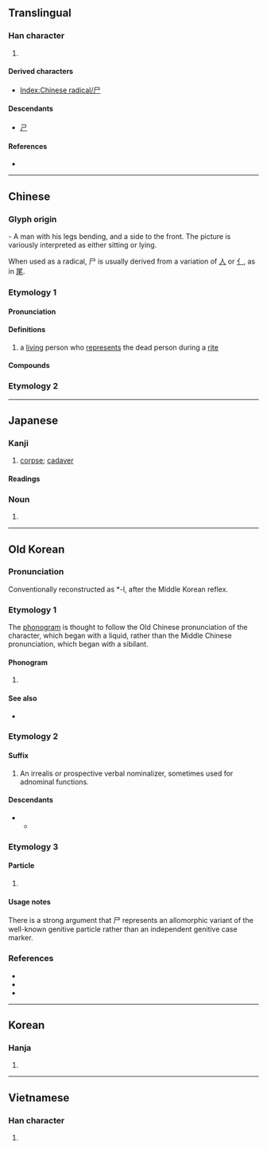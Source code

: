 {{also|戶|户|戸|屍|ㄕ|𡰣}}
{{character info}}
{{character info|⼫}}
==Translingual==
{{stroke order|type=animate}}

===Han character===
{{Han char|rn=44|rad=尸|as=00|sn=3|four=77207|canj=S|ids=⿰丿コ}}

# {{mul-kangxi radical-def}}

====Derived characters====
* [[Index:Chinese radical/尸]]

====Descendants====
* [[ㄕ]]

====References====
* {{Han ref|kx=0299.260|dkj=07630|dj=0595.070|hdz=20963.140|uh=5C38|ud=23608|bh=A472|bd=42098}}

[[Category:CJKV radicals| ]]

----

==Chinese==

===Glyph origin===
{{Han etym}}
{{liushu|p}} - A man with his legs bending, and a side to the front. The picture is variously interpreted as either sitting or lying.

When used as a radical, 尸 is usually derived from a variation of [[人]] or [[亻]], as in [[尾]].

===Etymology 1===
{{zh-forms}}

====Pronunciation====
{{zh-pron
|m=shī
|c=si1
|h=
|md=
|mn=
|w=
|mc=y
|oc=y
|cat=
}}

====Definitions====
{{zh-hanzi}}

# a [[living]] person who [[represent]]s the dead person during a [[rite]]

====Compounds====
{{zh-der|尸位|尸素|尸位病民|尸位誤國|尸位素餐|素餐尸位|尸利|輿尸|批尸|尸饔|尸陀林|尸鳩|尸鳩之仁|尸鳩之平|尸解|尸諫|祭尸|撫尸慟哭|三尸|三尸神|尸居餘氣|尸居龍見|尸祝|懷寵尸位|尸利|尸祝代庖|伏尸|伏尸流血|流血浮尸|尸祿素餐}}

===Etymology 2===
{{zh-see|屍}}

----

==Japanese==

===Kanji===
{{ja-kanji|grade=9|rs=尸00}}

# [[corpse]]; [[cadaver]]

====Readings====
{{ja-readings
|goon=し
|kanon=し
|kun=かたしろ-, しかばね-
}}

===Noun===
{{ja-kanjitab|yomi=k|しかばね}}
{{ja-kanjitab|yomi=k|かばね}}
{{ja-noun|かばね}} {{ja-altread|hira=しかばね}}

# {{alt sp|ja|屍||[[corpse]]; [[cadaver]]}}

----

==Old Korean==

===Pronunciation===

Conventionally reconstructed as *-l, after the Middle Korean reflex.

===Etymology 1===

The [[phonogram]] is thought to follow the Old Chinese pronunciation of the character, which began with a liquid, rather than the Middle Chinese pronunciation, which began with a sibilant.

====Phonogram====

{{head|oko|phonogram|tr=*-l}}

# {{non-gloss definition|A consonantal [[phonogram]] denoting coda consonant *-l}}

====See also====

* {{m|oko|肹|tr=*-r}}

===Etymology 2===

====Suffix====
{{head|oko|suffix|tr=*-l}}

# An irrealis or prospective verbal nominalizer, sometimes used for adnominal functions.

====Descendants====

* {{desc|okm|ㅭ|tr=lq|pos=verbal irrealis particle, generally adnominal}}
** {{desc|ko|ㄹ|tr=l|pos=verbal irrealis adnominal suffix}}

===Etymology 3===

====Particle====
{{head|oko|particle|tr=*-lq, *-ls}}

# {{non-gloss definition|Genitive case marker, chiefly for honored animate nouns}}

====Usage notes====
There is a strong argument that 尸 represents an allomorphic variant of the well-known genitive particle {{m|oko|叱|*-s}} rather than an independent genitive case marker.

===References===
* {{cite-journal|author=장윤희 (Jang Yun-hui)|title=Seokdok gugyeol 'si'-ui munje haegyeor-eul wihayeo|script-title=ko:석독구결의 속격 "-시(尸)"의 문제 해결을 위하여|trans-title=For a solution to the problem of genitive 尸 in interpretive ''gugyeol''|journal=Gugyeol Yeon'gu|year=2011|volume=27|pages=117–144}}
* {{cite book|author=Nam Pung-hyun|chapter=Old Korean|pages=41–72|editor-last=Tranter|editor-first=Nicolas|title=The Languages of Japan and Korea|year=2012|publisher=Routledge|isbn=978-0-415-46287-7}}
* {{cite-journal|author=이병기 (Yi Byeong-gi)|title=Godae Gugeo dongmyeongsa eomi-ui munbeopjeok teukjing-gwa gwaje|script-title=ko:고대국어 동명사 어미의 문법적 특징과 과제|trans-title=The grammatical features of Old Korean verbal nominalizers and further tasks for research|doi=10.17001/kugyol.2019..43.003|journal=Gugyeol Yeon'gu|year=2019|volume=43|pages=89–125}}

----

==Korean==

===Hanja===
{{ko-hanja|시}}

# {{rfdef|ko|sort=尸00}}

----

==Vietnamese==

===Han character===
{{vi-readings|readings=thi|rs=尸00}}

# {{rfdef|vi|sort=尸00}}